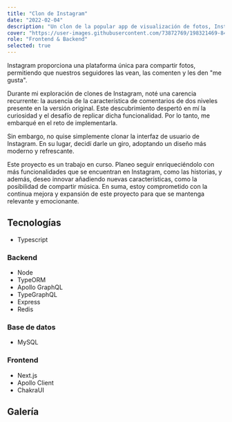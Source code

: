 ```yaml
---
title: "Clon de Instagram"
date: "2022-02-04"
description: "Un clon de la popular app de visualización de fotos, Instagram, incluyendo la sección de comentarios. hecho con TypeORM, GraphQL y Next.js."
cover: "https://user-images.githubusercontent.com/73872769/198321469-8401ee61-e34c-464b-979c-16280873ac43.png"
role: "Frontend & Backend"
selected: true
---
```


Instagram proporciona una plataforma única para compartir fotos, permitiendo que nuestros seguidores las vean, las comenten y les den "me gusta".

Durante mi exploración de clones de Instagram, noté una carencia recurrente: la ausencia de la característica de comentarios de dos niveles presente en la versión original. Este descubrimiento despertó en mí la curiosidad y el desafío de replicar dicha funcionalidad. Por lo tanto, me embarqué en el reto de implementarla.

Sin embargo, no quise simplemente clonar la interfaz de usuario de Instagram. En su lugar, decidí darle un giro, adoptando un diseño más moderno y refrescante.

Este proyecto es un trabajo en curso. Planeo seguir enriqueciéndolo con más funcionalidades que se encuentran en Instagram, como las historias, y además, deseo innovar añadiendo nuevas características, como la posibilidad de compartir música. En suma, estoy comprometido con la continua mejora y expansión de este proyecto para que se mantenga relevante y emocionante.


## Tecnologías

- Typescript

### Backend

- Node
- TypeORM
- Apollo GraphQL
- TypeGraphQL
- Express
- Redis

### Base de datos

- MySQL

### Frontend

- Next.js
- Apollo Client
- ChakraUI

## Galería

<GalleryImage
  image="https://user-images.githubusercontent.com/73872769/162369311-11d1334c-a0da-4128-b3da-4d1dec1c0741.png"
  alt="publicaciones"
  caption="Donde puedes ver todas las publicaciones"
/>

<GalleryImage
  image="https://user-images.githubusercontent.com/73872769/162369342-7792e1b4-1bee-40d6-a2d6-b1f5ed3280cb.png"
  alt="publicaciones"
  caption="Lista de publicaciones"
/>

<GalleryImage
  image="https://user-images.githubusercontent.com/73872769/162369377-f0f36c6b-08cd-4470-b3c2-ad742d90336c.png"
  alt="respuestas"
  caption="Respondiendo a otra respuestas"
/>

<GalleryImage
  image="https://user-images.githubusercontent.com/73872769/162369407-32081e60-2981-40c2-973f-d18ad331dfc9.png"
  alt="me gustas"
  caption="Usuarios que han dado 'me gusta' a una publicación o comentario"
/>

<GalleryImage
  image="https://user-images.githubusercontent.com/73872769/162369428-6c824a68-74d2-4708-a9e7-6ad9b38af279.png"
  alt="perfil"
  caption="El perfil del usuario"
/>

<GalleryImage
  image="https://user-images.githubusercontent.com/73872769/162369444-60d2e94c-29f8-456c-bcaa-00073b077ed7.png"
  alt="crear una publicación"
  caption="Crer una publicación"
/>
